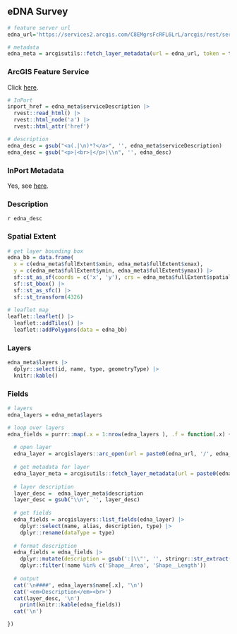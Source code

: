 ## eDNA Survey

```r
# feature server url
edna_url='https://services2.arcgis.com/C8EMgrsFcRFL6LrL/arcgis/rest/services/eDNA_Survey/FeatureServer'

# metadata
edna_meta = arcgisutils::fetch_layer_metadata(url = edna_url, token = token)
```

### ArcGIS Feature Service

Click [here](`r edna_url`).

```r
# InPort
inport_href = edna_meta$serviceDescription |>
  rvest::read_html() |>
  rvest::html_node('a') |>
  rvest::html_attr('href')

# description
edna_desc = gsub("<a(.|\n)*?</a>", '', edna_meta$serviceDescription)
edna_desc = gsub("<p>|<br>|</p>|\\n", '', edna_desc)
```

### InPort Metadata

Yes, see [here](`r inport_href`).

### Description

`r edna_desc`

### Spatial Extent

```r
# get layer bounding box
edna_bb = data.frame(
  x = c(edna_meta$fullExtent$xmin, edna_meta$fullExtent$xmax), 
  y = c(edna_meta$fullExtent$ymin, edna_meta$fullExtent$ymax)) |>
  sf::st_as_sf(coords = c('x', 'y'), crs = edna_meta$fullExtent$spatialReference$latestWkid) |>
  sf::st_bbox() |>
  sf::st_as_sfc() |>
  sf::st_transform(4326)
  
# leaflet map
leaflet::leaflet() |>
  leaflet::addTiles() |>
  leaflet::addPolygons(data = edna_bb)
```

### Layers

```r
edna_meta$layers |>
  dplyr::select(id, name, type, geometryType) |>
  knitr::kable()
```

### Fields

```r
# layers 
edna_layers = edna_meta$layers

# loop over layers
edna_fields = purrr::map(.x = 1:nrow(edna_layers ), .f = function(.x) {
  
  # open layer
  edna_layer = arcgislayers::arc_open(url = paste0(edna_url, '/', edna_layers$id[.x]), token = token)
  
  # get metadata for layer
  edna_layer_meta = arcgisutils::fetch_layer_metadata(url = paste0(edna_url, '/', edna_layers$id[.x]), token = token)
  
  # layer description
  layer_desc =  edna_layer_meta$description
  layer_desc = gsub("\\n", '', layer_desc)
  
  # get fields
  edna_fields = arcgislayers::list_fields(edna_layer) |>
    dplyr::select(name, alias, description, type) |>
    dplyr::rename(dataType = type)
  
  # format description
  edna_fields = edna_fields |>
    dplyr::mutate(description = gsub(':|\\"', '', stringr::str_extract(description, ':\\s*([^,]+)'))) |>
    dplyr::filter(!name %in% c('Shape__Area', 'Shape__Length'))
  
  # output
  cat('\n####', edna_layers$name[.x], '\n')
  cat('<em>Description</em><br>')
  cat(layer_desc, '\n')
    print(knitr::kable(edna_fields))
  cat('\n')

})

```
